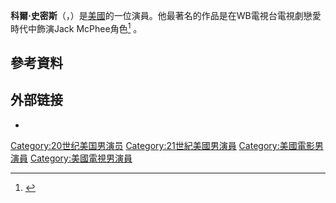 {{Infobox person
| image         =
| imagesize     = 200px
| caption       =
| birth_name     = Kerr Van Cleve Smith
| birth_date     = {{birth date and age|1972|3|9}}
| birth_place = [[美國|美國]][[賓西法尼亞州|賓西法尼亞州]]埃克斯頓
| death_date     =
| death_place    =
| othername     =
| occupation  = 演員
| alma_mater    = [[佛蒙特大學|佛蒙特大學]]
| yearsactive   = 1996–現在
| spouse        = Harmoni Everett (2003-2009:離婚)
| website      =
| academyawards =
| emmyawards    =
| tonyawards    =
}}
'''科爾·史密斯'''（{{lang-en|Kerr Van Cleve Smith}}，{{bd|1972年|3月9日||}}）是[[美國|美國]]的一位演員。他最著名的作品是在WB電視台電視劇戀愛時代中飾演Jack McPhee角色<ref>{{Cite web |url=https://www.futuremovies.co.uk/filmmaking/qa-with-kerr-smith/adam-tanswell |title=存档副本 |access-date=2016-03-23 |archive-date=2019-03-30 |archive-url=https://web.archive.org/web/20190330070827/https://www.futuremovies.co.uk/filmmaking/qa-with-kerr-smith/adam-tanswell |dead-url=no }}</ref> 。

==參考資料==
{{Reflist}}

== 外部链接 ==
* {{IMDb name|5445}}

{{Authority control}}

{{DEFAULTSORT:Smith, Kerr}}
[[Category:20世纪美国男演员|Category:20世纪美国男演员]]
[[Category:21世紀美國男演員|Category:21世紀美國男演員]]
[[Category:美國電影男演員|Category:美國電影男演員]]
[[Category:美國電視男演員|Category:美國電視男演員]]